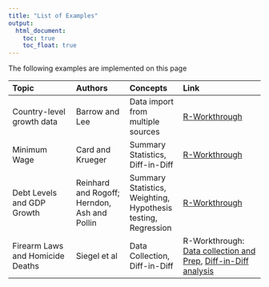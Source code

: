 ```yaml
---
title: "List of Examples"
output:
  html_document:
    toc: true
    toc_float: true
---
```




The following examples are implemented on this page

| Topic | Authors |Concepts | Link |
|:------|:-----|:-----|:--------|
| Country-level growth data | Barrow and Lee | Data import from multiple sources | [R-Workthrough](https://datasquad.github.io/ECLR/Ex/DataManagementExampl_GrowthData.html) | 
| Minimum Wage | Card and Krueger | Summary Statistics, Diff-in-Diff | [R-Workthrough](https://datasquad.github.io/ECLR/Ex/CardKrueger.html) | 
| Debt Levels and GDP Growth | Reinhard and Rogoff; Herndon, Ash and Pollin | Summary Statistics, Weighting, Hypothesis testing, Regression | [R-Workthrough](https://datasquad.github.io/ECLR/Ex/RogoffReinhard.html) | 
| Firearm Laws and Homicide Deaths | Siegel et al | Data Collection, Diff-in-Diff | R-Workthrough: [Data collection and Prep](https://datasquad.github.io/ECLR/Ex/GunPolicyDataMgmt.html), [Diff-in-Diff analysis](https://datasquad.github.io/ECLR/Ex/GunPolicyDiD.html)
